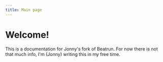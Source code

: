 ```yaml
---
title: Main page
---
```


# Welcome!

This is a documentation for Jonny's fork of Beatrun. For now there is not that much info, I'm (Jonny) writing this in my free time.
